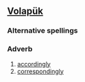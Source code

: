 ==[[Volapük]]==

===Alternative spellings===
{{l|vo|baiaydiko}}

===Adverb===
{{infl|vo|adverb}}

# [[accordingly]]
# [[correspondingly]]